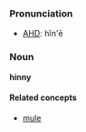 ===Pronunciation===
*[[w:AHD|AHD]]: hĭn'ē

===Noun===
'''hinny'''

====Related concepts====
*[[mule]]